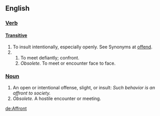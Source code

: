 == English ==

=== [[Verb]] ===
==== [[Transitive]] ====

# To insult intentionally, especially openly. See Synonyms at [[offend]]. 
# 
## To meet defiantly; confront. 
## ''Obsolete.'' To meet or encounter face to face.

=== [[Noun]] ===

# An open or intentional offense, slight, or insult: ''Such behavior is an affront to society. ''
# ''Obsolete.'' A hostile encounter or meeting.

[[de:Affront]]